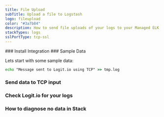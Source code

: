 ```yaml
---
title: File Upload
subTitle: Upload a file to Logstash
logo: fileupload
color: "#3a7b84"
description: How to send file uploads of your logs to your Managed ELK Logstash instance. Simplify sending log data with Logit.io's data source configuration examples.
stackTypes: logs
sslPortType: tcp-ssl
---
```


<Steps>
  ### Install Integration
  <InstallIntegration/>
  ### Sample Data

  Lets start with some sample data:

  ```cmd copy
  echo "Message sent to Logit.io using TCP" >> tmp.log
  ```

  ### Send data to TCP input

  <SendDataToTCP />

  ### Check Logit.io for your logs

  <LaunchStack utmMedium="logs" utmCampaign="upload" source="upload" />

  ### How to diagnose no data in Stack

  <DiagnoseNoData />

</Steps>